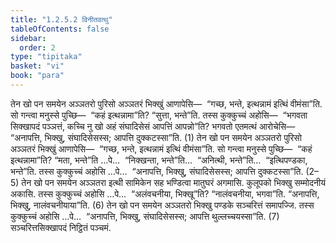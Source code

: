 ```yaml
---
title: "1.2.5.2 विनीतवत्थु"
tableOfContents: false
sidebar:
  order: 2
type: "tipitaka"
basket: "vi"
book: "para"
---
```



<DynamicBreadcrumb />

<Division number="341" book="para">

<Paragraph number="1412" book="para">
तेन खो पन समयेन अञ्ञतरो पुरिसो अञ्ञतरं भिक्खुं आणापेसि—  “गच्छ, भन्ते, इत्थन्नामं इत्थिं वीमंसा”ति. सो गन्त्वा मनुस्से पुच्छि—  “कहं इत्थन्नामा”ति? “सुत्ता, भन्ते”ति. तस्स कुक्कुच्चं अहोसि—  “भगवता सिक्खापदं पञ्ञत्तं, कच्चि नु खो अहं संघादिसेसं आपत्तिं आपन्नो”ति? भगवतो एतमत्थं आरोचेसि—  “अनापत्ति, भिक्खु, संघादिसेसस्स; आपत्ति दुक्कटस्सा”ति. (1)
</Paragraph>

<Paragraph number="1413" book="para">
तेन खो पन समयेन अञ्ञतरो पुरिसो अञ्ञतरं भिक्खुं आणापेसि—  “गच्छ, भन्ते, इत्थन्नामं इत्थिं वीमंसा”ति. सो गन्त्वा मनुस्से पुच्छि—  “कहं इत्थन्नामा”ति? “मता, भन्ते”ति …पे…  “निक्खन्ता, भन्ते”ति…  “अनित्थी, भन्ते”ति…  “इत्थिपण्डका, भन्ते”ति. तस्स कुक्कुच्चं अहोसि …पे…  “अनापत्ति, भिक्खु, संघादिसेसस्स; आपत्ति दुक्कटस्सा”ति. (2–5)
</Paragraph>

<Paragraph number="1414" book="para">
तेन खो पन समयेन अञ्ञतरा इत्थी सामिकेन सह भण्डित्वा मातुघरं अगमासि. कुलूपको भिक्खु सम्मोदनीयं अकासि. तस्स कुक्कुच्चं अहोसि …पे…  “अलंवचनीया, भिक्खू”ति? “नालंवचनीया, भगवा”ति. “अनापत्ति, भिक्खु, नालंवचनीयाया”ति. (6)
</Paragraph>

<Paragraph number="1415" book="para">
तेन खो पन समयेन अञ्ञतरो भिक्खु पण्डके सञ्चरित्तं समापज्जि. तस्स कुक्कुच्चं अहोसि …पे…  “अनापत्ति, भिक्खु, संघादिसेसस्स; आपत्ति थुल्लच्चयस्सा”ति. (7)

</Paragraph>
</Division>

<Paragraph number="1416" type="center" book="para">
सञ्चरित्तसिक्खापदं निट्ठितं पञ्चमं.
</Paragraph>
